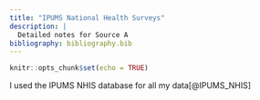 ```yaml
---
title: "IPUMS National Health Surveys"
description: |
  Detailed notes for Source A
bibliography: bibliography.bib
---
```


```r
knitr::opts_chunk$set(echo = TRUE)
```

I used the IPUMS NHIS database for all my data[@IPUMS_NHIS]
